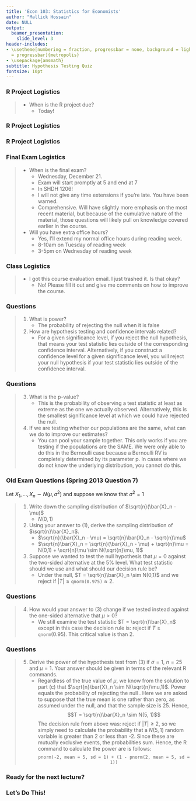 ```yaml
---
title: 'Econ 103: Statistics for Economists'
author: "Mallick Hossain"
date: NULL
output:
  beamer_presentation:
    slide_level: 3
header-includes:
- \usetheme[numbering = fraction, progressbar = none, background = light, sectionpage
  = progressbar]{metropolis}
- \usepackage{amsmath}
subtitle: Hypothesis Testing Quiz
fontsize: 10pt
---
```


### R Project Logistics
> * When is the R project due?
>     + Today!

### R Project Logistics
\centering
\includegraphics[scale = 0.5]{chuckNorris}

### R Project Logistics
\centering
\includegraphics[scale = 1.2]{youreAwesome}

### Final Exam Logistics
> * When is the final exam?
>     + Wednesday, December 21.
>     + Exam will start promptly at 5 and end at 7
>     + In SHDH 1206!
>     + I will not give any time extensions if you're late. You have been warned.
>     + Comprehensive. Will have slightly more emphasis on the most recent material, but because of the cumulative nature of the material, those questions will likely pull on knowledge covered earlier in the course. 
> * Will you have extra office hours? 
>     + Yes, I'll extend my normal office hours during reading week.
>     + 8-10am on Tuesday of reading week 
>     + 3-5pm on Wednesday of reading week

### Class Logistics
> * I got this course evaluation email. I just trashed it. Is that okay?
>     + No! Please fill it out and give me comments on how to improve the course. 

### Questions
> 1. What is power?
>     + The probability of rejecting the null when it is false
> 2. How are hypothesis testing and confidence intervals related?
>     + For a given significance level, if you reject the null hypothesis, that means your test statistic lies outside of the corresponding confidence interval. Alternatively, if you construct a confidence level for a given significance level, you will reject your null hypothesis if your test statistic lies outside of the confidence interval.

### Questions
> 3. What is the p-value?
>     + This is the probability of observing a test statistic at least as extreme as the one we actually observed. Alternatively, this is the smallest significance level at which we could have rejected the null.
> 4. If we are testing whether our populations are the same, what can we do to improve our estimates?
>     + You can pool your sample together. This only works if you are testing if the populations are the SAME. We were only able to do this in the Bernoulli case because a Bernoulli RV is completely determined by its parameter p. In cases where we do not know the underlying distribution, you cannot do this.

### Old Exam Questions (Spring 2013 Question 7)
Let $X_1, \ldots, X_n \sim N(\mu, \sigma^2)$ and suppose we know that $\sigma^2 = 1$

> 1. Write down the sampling distribution of $\sqrt{n}(\bar{X}_n - \mu)$
>     + $N(0, 1)$
> 2. Using your answer to (1), derive the sampling distribution of  $\sqrt{n}\bar{X}_n$.
>     + $\sqrt{n}(\bar{X}_n - \mu) = \sqrt{n}\bar{X}_n - \sqrt{n}\mu$
>     +	$\sqrt{n}\bar{X}_n  = \sqrt{n}(\bar{X}_n - \mu) + \sqrt{n}\mu = N(0,1) + \sqrt{n}\mu \sim N(\sqrt{n}\mu, 1)$
> 3. Suppose we wanted to test the null hypothesis that $\mu = 0$ against the two-sided alternative at the $5\%$ level. What test statistic should we use and what should our decision rule be?
>     + Under the null, $T = \sqrt{n}\bar{X}_n \sim N(0,1)$ and we reject if $|T|\geq \texttt{qnorm(0.975)} \approx 2$.

### Questions
> 4. How would your answer to (3) change if we tested instead against the one-sided alternative that $\mu >0$?
>     + We still examine the test statistic $T = \sqrt{n}\bar{X}_n$ except in this case the decision rule is: reject if $T\geq \texttt{qnorm}(0.95)$. This critical value is \emph{less} than 2.

### Questions
> 5. Derive the power of the hypothesis test from (3) if $\sigma=1$, $n = 25$ and $\mu = 1$. Your answer should be given in terms of the relevant R commands.
>     + Regardless of the true value of $\mu$, we know from the solution to part (c) that $\sqrt{n}\bar{X}_n \sim N(\sqrt{n}\mu,1)$. Power equals the probability of rejecting the null \emph{when it is false}. Here we are asked to suppose that the true mean is one rather than zero, as assumed under the null, and that the sample size is 25. Hence,
 			$$T = \sqrt{n}\bar{X}_n \sim N(5, 1)$$
 			The decision rule from above was: reject if $|T|\geq 2$, so we simply need to calculate the probability that a $N(5,1)$ random variable is greater than 2 or less than -2. Since these are mutually exclusive events, the probabilities sum. Hence, the R command to calculate the power are is follows:
 			$$\texttt{pnorm(-2, mean = 5, sd = 1) + (1 - pnorm(2, mean = 5, sd = 1))}$$

### Ready for the next lecture?

### Let's Do This!
\centering
\includegraphics[scale = 0.5]{letsDoThis9}